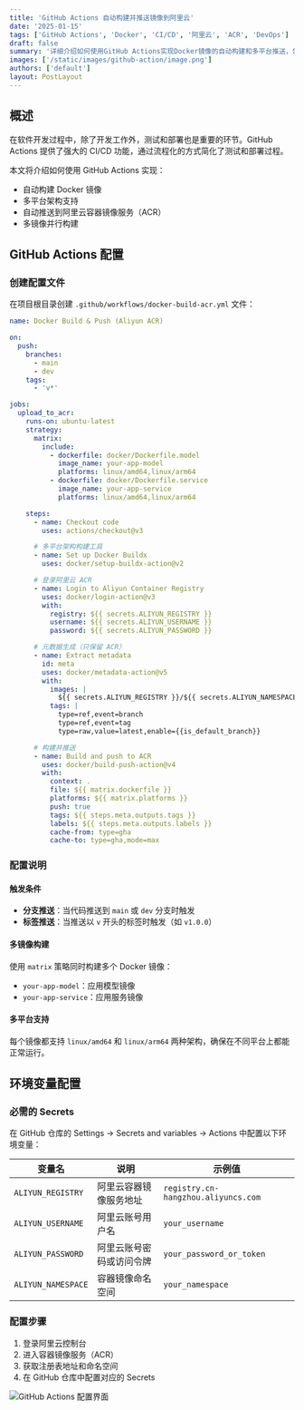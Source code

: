 ```yaml
---
title: 'GitHub Actions 自动构建并推送镜像到阿里云'
date: '2025-01-15'
tags: ['GitHub Actions', 'Docker', 'CI/CD', '阿里云', 'ACR', 'DevOps']
draft: false
summary: '详细介绍如何使用GitHub Actions实现Docker镜像的自动构建和多平台推送，包括阿里云ACR集成、多镜像并行构建和缓存优化策略。'
images: ['/static/images/github-action/image.png']
authors: ['default']
layout: PostLayout
---
```


## 概述

在软件开发过程中，除了开发工作外，测试和部署也是重要的环节。GitHub Actions 提供了强大的 CI/CD 功能，通过流程化的方式简化了测试和部署过程。

本文将介绍如何使用 GitHub Actions 实现：

- 自动构建 Docker 镜像
- 多平台架构支持
- 自动推送到阿里云容器镜像服务（ACR）
- 多镜像并行构建

## GitHub Actions 配置

### 创建配置文件

在项目根目录创建 `.github/workflows/docker-build-acr.yml` 文件：

```yaml
name: Docker Build & Push (Aliyun ACR)

on:
  push:
    branches:
      - main
      - dev
    tags:
      - 'v*'

jobs:
  upload_to_acr:
    runs-on: ubuntu-latest
    strategy:
      matrix:
        include:
          - dockerfile: docker/Dockerfile.model
            image_name: your-app-model
            platforms: linux/amd64,linux/arm64
          - dockerfile: docker/Dockerfile.service
            image_name: your-app-service
            platforms: linux/amd64,linux/arm64

    steps:
      - name: Checkout code
        uses: actions/checkout@v3

      # 多平台架构构建工具
      - name: Set up Docker Buildx
        uses: docker/setup-buildx-action@v2

      # 登录阿里云 ACR
      - name: Login to Aliyun Container Registry
        uses: docker/login-action@v3
        with:
          registry: ${{ secrets.ALIYUN_REGISTRY }}
          username: ${{ secrets.ALIYUN_USERNAME }}
          password: ${{ secrets.ALIYUN_PASSWORD }}

      # 元数据生成（只保留 ACR）
      - name: Extract metadata
        id: meta
        uses: docker/metadata-action@v5
        with:
          images: |
            ${{ secrets.ALIYUN_REGISTRY }}/${{ secrets.ALIYUN_NAMESPACE }}/${{ matrix.image_name }}
          tags: |
            type=ref,event=branch
            type=ref,event=tag
            type=raw,value=latest,enable={{is_default_branch}}

      # 构建并推送
      - name: Build and push to ACR
        uses: docker/build-push-action@v4
        with:
          context: .
          file: ${{ matrix.dockerfile }}
          platforms: ${{ matrix.platforms }}
          push: true
          tags: ${{ steps.meta.outputs.tags }}
          labels: ${{ steps.meta.outputs.labels }}
          cache-from: type=gha
          cache-to: type=gha,mode=max
```

### 配置说明

#### 触发条件

- **分支推送**：当代码推送到 `main` 或 `dev` 分支时触发
- **标签推送**：当推送以 `v` 开头的标签时触发（如 `v1.0.0`）

#### 多镜像构建

使用 `matrix` 策略同时构建多个 Docker 镜像：

- `your-app-model`：应用模型镜像
- `your-app-service`：应用服务镜像

#### 多平台支持

每个镜像都支持 `linux/amd64` 和 `linux/arm64` 两种架构，确保在不同平台上都能正常运行。

## 环境变量配置

### 必需的 Secrets

在 GitHub 仓库的 Settings → Secrets and variables → Actions 中配置以下环境变量：

| 变量名             | 说明                     | 示例值                              |
| ------------------ | ------------------------ | ----------------------------------- |
| `ALIYUN_REGISTRY`  | 阿里云容器镜像服务地址   | `registry.cn-hangzhou.aliyuncs.com` |
| `ALIYUN_USERNAME`  | 阿里云账号用户名         | `your_username`                     |
| `ALIYUN_PASSWORD`  | 阿里云账号密码或访问令牌 | `your_password_or_token`            |
| `ALIYUN_NAMESPACE` | 容器镜像命名空间         | `your_namespace`                    |

### 配置步骤

1. 登录阿里云控制台
2. 进入容器镜像服务（ACR）
3. 获取注册表地址和命名空间
4. 在 GitHub 仓库中配置对应的 Secrets

![GitHub Actions 配置界面](/static/images/github-action/image.png)